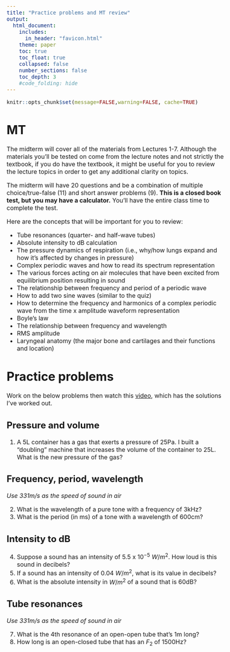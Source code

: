 ```yaml
---
title: "Practice problems and MT review"
output:
  html_document:
    includes:
      in_header: "favicon.html"
    theme: paper
    toc: true
    toc_float: true
    collapsed: false
    number_sections: false
    toc_depth: 3
    #code_folding: hide
---
```

<style type="text/css">
  body{
  font-size: 12pt;
}
</style>

```r
knitr::opts_chunk$set(message=FALSE,warning=FALSE, cache=TRUE)
```

# MT 

The midterm will cover all of the materials from Lectures 1-7. Although the materials you'll be tested on come from the lecture notes and not strictly the textbook, if you do have the textbook, it might be useful for you to review the lecture topics in order to get any additional clarity on topics. 

The midterm will have 20 questions and be a combination of multiple choice/true-false (11) and short answer problems (9). **This is a closed book test, but you may have a calculator.** You'll have the entire class time to complete the test. 

Here are the concepts that will be important for you to review:

- Tube resonances (quarter- and half-wave tubes)
- Absolute intensity to dB calculation
- The pressure dynamics of respiration (i.e., why/how lungs expand and how it's affected by changes in pressure)
- Complex periodic waves and how to read its spectrum representation
- The various forces acting on air molecules that have been excited from equilibrium position resulting in sound
- The relationship between frequency and period of a periodic wave
- How to add two sine waves (similar to the quiz)
- How to determine the frequency and harmonics of a complex periodic wave from the time x amplitude waveform representation
- Boyle's law
- The relationship between frequency and wavelength
- RMS amplitude
- Laryngeal anatomy (the major bone and cartilages and their functions and location)

# Practice problems

Work on the below problems then watch this [video](), which has the solutions I've worked out.

## Pressure and volume

1. A 5L container has a gas that exerts a pressure of 25Pa. I built a "doubling" machine that increases the volume of the container to 25L. What is the new pressure of the gas?

## Frequency, period, wavelength

*Use 331m/s as the speed of sound in air*

2. What is the wavelength of a pure tone with a frequency of 3kHz?
3. What is the period (in ms) of a tone with a wavelength of 600cm?

## Intensity to dB

4. Suppose a sound has an intensity of 5.5 x $10^{-5}$ $W/m^2$. How loud is this sound in decibels?
5. If a sound has an intensity of 0.04 $W/m^2$, what is its value in decibels?
6. What is the absolute intensity in $W/m^2$ of a sound that is 60dB?

## Tube resonances

*Use 331m/s as the speed of sound in air*

7. What is the 4th resonance of an open-open tube that's 1m long?
8. How long is an open-closed tube that has an $F_2$ of 1500Hz?
